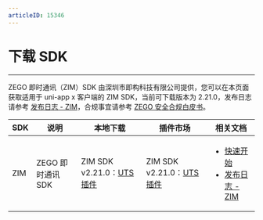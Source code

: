```yaml
---
articleID: 15346
---
```


# 下载 SDK

- - -

ZEGO 即时通讯（ZIM）SDK 由深圳市即构科技有限公司提供，您可以在本页面获取适用于 uni-app x 客户端的 ZIM SDK，当前可下载版本为 2.21.0，发布日志请参考 [发布日志 - ZIM](./ZIM%20release%20notes.mdx)，合规事宜请参考 [ZEGO 安全合规白皮书](https://doc-zh.zego.im/article/16142)。

| SDK | 说明 | 本地下载 | 插件市场 | 相关文档 |
|-----|------|----------|-----------|-----------|
| ZIM | ZEGO 即时通讯 SDK | ZIM SDK v2.21.0：[UTS 插件](https://artifact-sdk.zego.im/zim%2Fsdk%2Funi-app%2Fzego-zim-uts.zip) | ZIM SDK v2.21.0：[UTS 插件](https://ext.dcloud.net.cn/plugin?name=zego-zim-uts) | <ul><li>[快速开始](./../Send%20and%20receive%20messages.mdx)</li><li>[发布日志 - ZIM](./ZIM%20release%20notes.mdx)</li></ul> |

